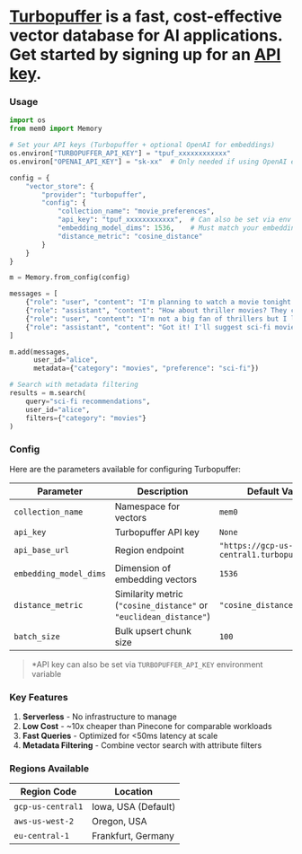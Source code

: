 # [Turbopuffer](https://turbopuffer.com) is a fast, cost-effective vector database for AI applications. Get started by signing up for an [API key](https://turbopuffer.com/dashboard).

### Usage

```python
import os
from mem0 import Memory

# Set your API keys (Turbopuffer + optional OpenAI for embeddings)
os.environ["TURBOPUFFER_API_KEY"] = "tpuf_xxxxxxxxxxxx"
os.environ["OPENAI_API_KEY"] = "sk-xx"  # Only needed if using OpenAI embeddings

config = {
    "vector_store": {
        "provider": "turbopuffer",
        "config": {
            "collection_name": "movie_preferences",
            "api_key": "tpuf_xxxxxxxxxxxx",  # Can also be set via env var
            "embedding_model_dims": 1536,    # Must match your embedding model
            "distance_metric": "cosine_distance"
        }
    }
}

m = Memory.from_config(config)

messages = [
    {"role": "user", "content": "I'm planning to watch a movie tonight. Any recommendations?"},
    {"role": "assistant", "content": "How about thriller movies? They can be quite engaging."},
    {"role": "user", "content": "I'm not a big fan of thrillers but I love sci-fi."},
    {"role": "assistant", "content": "Got it! I'll suggest sci-fi movies instead."}
]

m.add(messages, 
      user_id="alice", 
      metadata={"category": "movies", "preference": "sci-fi"})

# Search with metadata filtering
results = m.search(
    query="sci-fi recommendations", 
    user_id="alice",
    filters={"category": "movies"}
)
```

### Config

Here are the parameters available for configuring Turbopuffer:

| Parameter | Description | Default Value | Required |
|-----------|-------------|---------------|----------|
| `collection_name` | Namespace for vectors | `mem0` | No |
| `api_key` | Turbopuffer API key | `None` | Yes* |
| `api_base_url` | Region endpoint | `"https://gcp-us-central1.turbopuffer.com"` | No |
| `embedding_model_dims` | Dimension of embedding vectors | `1536` | Yes |
| `distance_metric` | Similarity metric (`"cosine_distance"` or `"euclidean_distance"`) | `"cosine_distance"` | No |
| `batch_size` | Bulk upsert chunk size | `100` | No |

> *API key can also be set via `TURBOPUFFER_API_KEY` environment variable

### Key Features

1. **Serverless** - No infrastructure to manage
2. **Low Cost** - ~10x cheaper than Pinecone for comparable workloads
3. **Fast Queries** - Optimized for <50ms latency at scale
4. **Metadata Filtering** - Combine vector search with attribute filters

### Regions Available

| Region Code | Location |
|-------------|----------|
| `gcp-us-central1` | Iowa, USA (Default) |
| `aws-us-west-2` | Oregon, USA |
| `eu-central-1` | Frankfurt, Germany |
